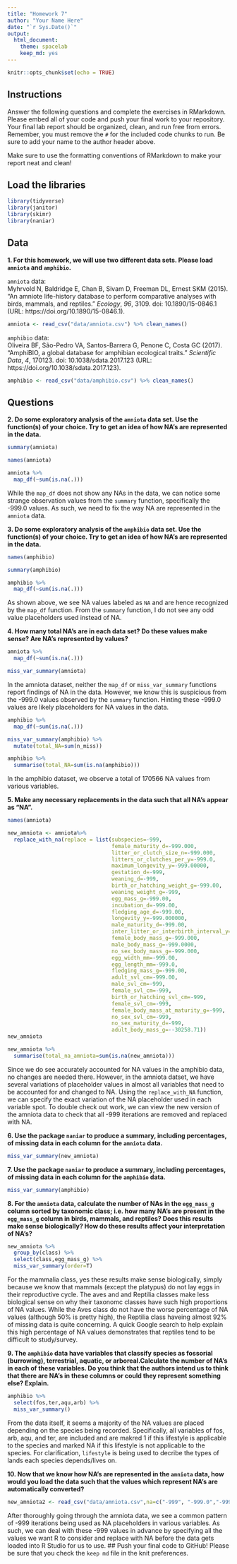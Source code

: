 ```yaml
---
title: "Homework 7"
author: "Your Name Here"
date: "`r Sys.Date()`"
output:
  html_document: 
    theme: spacelab
    keep_md: yes
---
```


```r
knitr::opts_chunk$set(echo = TRUE)
```

## Instructions
Answer the following questions and complete the exercises in RMarkdown. Please embed all of your code and push your final work to your repository. Your final lab report should be organized, clean, and run free from errors. Remember, you must remove the `#` for the included code chunks to run. Be sure to add your name to the author header above.  

Make sure to use the formatting conventions of RMarkdown to make your report neat and clean!  

## Load the libraries
```r
library(tidyverse)
library(janitor)
library(skimr)
library(naniar)
``` 

## Data
**1. For this homework, we will use two different data sets. Please load `amniota` and `amphibio`.**  

`amniota` data:  
Myhrvold N, Baldridge E, Chan B, Sivam D, Freeman DL, Ernest SKM (2015). “An amniote life-history
database to perform comparative analyses with birds, mammals, and reptiles.” _Ecology_, *96*, 3109.
doi: 10.1890/15-0846.1 (URL: https://doi.org/10.1890/15-0846.1).
```r
amniota <- read_csv("data/amniota.csv") %>% clean_names()
```
`amphibio` data:  
Oliveira BF, São-Pedro VA, Santos-Barrera G, Penone C, Costa GC (2017). “AmphiBIO, a global database
for amphibian ecological traits.” _Scientific Data_, *4*, 170123. doi: 10.1038/sdata.2017.123 (URL:
https://doi.org/10.1038/sdata.2017.123).

```r
amphibio <- read_csv("data/amphibio.csv") %>% clean_names()
```
## Questions  
**2. Do some exploratory analysis of the `amniota` data set. Use the function(s) of your choice. Try to get an idea of how NA's are represented in the data.**  
```r
summary(amniota)
```

```r
names(amniota)
```

```r
amniota %>% 
  map_df(~sum(is.na(.)))
```
While the `map_df` does not show any NAs in the data, we can notice some strange observation values from the `summary` function, specifically the -999.0 values. As such, we need to fix the way NA are represented in the `amniota` data. 

**3. Do some exploratory analysis of the `amphibio` data set. Use the function(s) of your choice. Try to get an idea of how NA's are represented in the data.**  
```r
names(amphibio)
```

```r
summary(amphibio)
```

```r
amphibio %>% 
  map_df(~sum(is.na(.)))
```
As shown above, we see NA values labeled as `NA` and are hence recognized by the `map_df` function. From the `summary` function, I do not see any odd value placeholders used instead of NA. 

**4. How many total NA's are in each data set? Do these values make sense? Are NA's represented by values?**   

```r
amniota %>% 
  map_df(~sum(is.na(.)))
```

```r
miss_var_summary(amniota)
```
In the amniota dataset, neither the `map_df` or `miss_var_summary` functions report findings of NA in the data. However, we know this is suspicious from the -999.0 values observed by the `summary` function. Hinting these -999.0 values are likely placeholders for NA values in the data. 


```r
amphibio %>% 
  map_df(~sum(is.na(.)))
```
```r
miss_var_summary(amphibio) %>% 
  mutate(total_NA=sum(n_miss))
```

```r
amphibio %>% 
  summarise(total_NA=sum(is.na(amphibio)))
```

In the amphibio dataset, we observe a total of 170566 NA values from various variables. 
 
**5. Make any necessary replacements in the data such that all NA's appear as "NA".**   
```r
names(amniota)
```

```r
new_amniota <- amniota%>% 
  replace_with_na(replace = list(subspecies=-999,
                                 female_maturity_d=-999.000,
                                 litter_or_clutch_size_n=-999.000,
                                 litters_or_clutches_per_y=-999.0,
                                 maximum_longevity_y=-999.00000,
                                 gestation_d=-999,
                                 weaning_d=-999,
                                 birth_or_hatching_weight_g=-999.00,
                                 weaning_weight_g=-999,
                                 egg_mass_g=-999.00,
                                 incubation_d=-999.00,
                                 fledging_age_d=-999.00,
                                 longevity_y=-999.000000,
                                 male_maturity_d=-999.00,
                                 inter_litter_or_interbirth_interval_y= -999,
                                 female_body_mass_g=-999.000,
                                 male_body_mass_g=-999.0000,
                                 no_sex_body_mass_g=-999.000,
                                 egg_width_mm=-999.00, 
                                 egg_length_mm=-999.0,
                                 fledging_mass_g=-999.00,
                                 adult_svl_cm=-999.00,
                                 male_svl_cm=-999,
                                 female_svl_cm=-999,
                                 birth_or_hatching_svl_cm=-999,
                                 female_svl_cm=-999, 
                                 female_body_mass_at_maturity_g=-999,
                                 no_sex_svl_cm=-999,
                                 no_sex_maturity_d=-999,
                                 adult_body_mass_g=--30258.71))
new_amniota
```

```r
new_amniota %>% 
  summarise(total_na_amniota=sum(is.na(new_amniota)))
```

Since we do see accurately accounted for NA values in the amphibio data, no changes are needed there. However, in the amniota datset, we have several variations of placeholder values in almost all variables that need to be accounted for and changed to NA. Using the `replace_with_NA` function, we can specify the exact variation of the NA placeholder used in each variable spot. To double check out work, we can view the new version of the amniota data to check that all -999 iterations are removed and replaced with NA. 

**6. Use the package `naniar` to produce a summary, including percentages, of missing data in each column for the `amniota` data.**  
```r
miss_var_summary(new_amniota)
```

**7. Use the package `naniar` to produce a summary, including percentages, of missing data in each column for the `amphibio` data.**
```r
miss_var_summary(amphibio)
```

**8. For the `amniota` data, calculate the number of NAs in the `egg_mass_g` column sorted by taxonomic class; i.e. how many NA's are present in the `egg_mass_g` column in birds, mammals, and reptiles? Does this results make sense biologically? How do these results affect your interpretation of NA's?**  
```r
new_amniota %>% 
  group_by(class) %>% 
  select(class,egg_mass_g) %>% 
  miss_var_summary(order=T)
```
For the mammalia class, yes these results make sense biologically, simply because we know that mammals (except the platypus) do not lay eggs in their reproductive cycle. The aves and and Reptilia classes make less biological sense on why their taxonomc classes have such high proportions of NA values. While the Aves class do not have the worse percentage of NA values (although 50% is pretty high), the Reptilia class haveing almost 92% of missing data is quite concerning. A quick Google search to help explain this high percentage of NA values demonstrates that reptiles tend to be difficult to study/survey. 

**9. The `amphibio` data have variables that classify species as fossorial (burrowing), terrestrial, aquatic, or arboreal.Calculate the number of NA's in each of these variables. Do you think that the authors intend us to think that there are NA's in these columns or could they represent something else? Explain.**
```r
amphibio %>% 
  select(fos,ter,aqu,arb) %>% 
  miss_var_summary()
```

From the data itself, it seems a majority of the NA values are placed depending on the species being recorded. Specifically, all variables of fos, arb, aqu, and ter, are included and are makred 1 if this lifestyle is applicable to the species and marked NA if this lifestyle is not applicable to the species. For clarification, `lifestyle` is being used to decribe the types of lands each species depends/lives on. 

**10. Now that we know how NA's are represented in the `amniota` data, how would you load the data such that the values which represent NA's are automatically converted?**
```r
new_amniota2 <- read_csv("data/amniota.csv",na=c("-999", "-999.0","-999.00", "-999.000","-999.0000","-999.00000", "-999.00000"))
```

After thoroughly going through the amniota data, we see a common pattern of -999 iterations being used as NA placeholders in various variables. As such, we can deal with these -999 values in advance by specifying all the values we want R to consider and replace with NA before the data gets loaded into R Studio for us to use. 
## Push your final code to GitHub!
Please be sure that you check the `keep md` file in the knit preferences.  